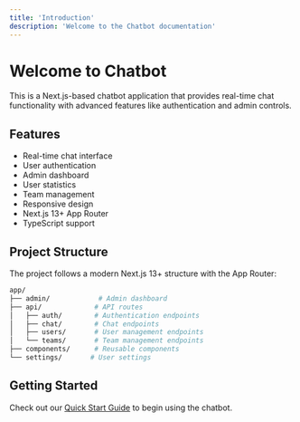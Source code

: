```yaml
---
title: 'Introduction'
description: 'Welcome to the Chatbot documentation'
---
```


# Welcome to Chatbot

This is a Next.js-based chatbot application that provides real-time chat functionality with advanced features like authentication and admin controls.

## Features

- Real-time chat interface
- User authentication
- Admin dashboard
- User statistics
- Team management
- Responsive design
- Next.js 13+ App Router
- TypeScript support

## Project Structure

The project follows a modern Next.js 13+ structure with the App Router:

```bash
app/
├── admin/            # Admin dashboard
├── api/             # API routes
│   ├── auth/        # Authentication endpoints
│   ├── chat/        # Chat endpoints
│   ├── users/       # User management endpoints
│   └── teams/       # Team management endpoints
├── components/      # Reusable components
└── settings/       # User settings
```

## Getting Started

Check out our [Quick Start Guide](/quickstart) to begin using the chatbot.
